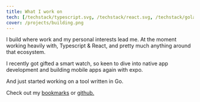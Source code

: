 ```yaml
---
title: What I work on
tech: [/techstack/typescript.svg, /techstack/react.svg, /techstack/golang.svg]
cover: /projects/building.png
---
```


I build where work and my personal interests lead me. At the moment working heavily with, Typescript & React, and pretty much anything around that ecosystem.

I recently got gifted a smart watch, so keen to dive into native app development and building mobile apps again with expo.

And just started working on a tool written in Go.

Check out my [bookmarks](https://www.flushed.dev/u/khaya_was_taken) or [github.](https://github.com/khaya-zulu)
